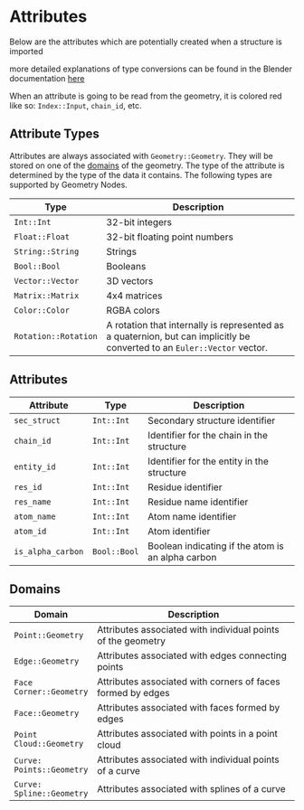 # Attributes

Below are the attributes which are potentially created when a structure is imported

more detailed explanations of type conversions can be found in the Blender documentation [here](https://docs.blender.org/manual/en/latest/modeling/geometry_nodes/attributes_reference.html)

When an attribute is going to be read from the geometry, it is colored red like so: `Index::Input`, `chain_id`, etc.

## Attribute Types

Attributes are always associated with `Geometry::Geometry`. They will be stored on one of the [domains](#domains) of the geometry. The type of the attribute is determined by the type of the data it contains. The following types are supported by Geometry Nodes.

| Type              | Description                                           |
|-------------------|-------------------------------------------------------|
| `Int::Int`        | 32-bit integers                                       |
| `Float::Float`    | 32-bit floating point numbers                         |
| `String::String`  | Strings                                               |
| `Bool::Bool`      | Booleans                                              |
| `Vector::Vector`  | 3D vectors                                            |
| `Matrix::Matrix`  | 4x4 matrices                                          |
| `Color::Color`    | RGBA colors                                           |
| `Rotation::Rotation` | A rotation that internally is represented as a quaternion, but can implicitly be converted to an `Euler::Vector` vector. |

## Attributes

| Attribute            | Type        | Description                                                                 |
|----------------------|-------------|-----------------------------------------------------------------------------|
| `sec_struct`         | `Int::Int`  | Secondary structure identifier                                              |
| `chain_id`           | `Int::Int`  | Identifier for the chain in the structure                                   |
| `entity_id`          | `Int::Int`  | Identifier for the entity in the structure                                  |
| `res_id`             | `Int::Int`  | Residue identifier                                                          |
| `res_name`           | `Int::Int`  | Residue name identifier                                                     |
| `atom_name`          | `Int::Int`  | Atom name identifier                                                        |
| `atom_id`            | `Int::Int`  | Atom identifier                                                             |
| `is_alpha_carbon`    | `Bool::Bool`| Boolean indicating if the atom is an alpha carbon                           |

## Domains

| Domain             | Description                                                                 |
|--------------------|-----------------------------------------------------------------------------|
| `Point::Geometry`     | Attributes associated with individual points of the geometry                |
| `Edge::Geometry`       | Attributes associated with edges connecting points                          |
| `Face Corner::Geometry` | Attributes associated with corners of faces formed by edges          |
| `Face::Geometry`       | Attributes associated with faces formed by edges                            |
| `Point Cloud::Geometry` | Attributes associated with points in a point cloud                   |
| `Curve: Points::Geometry` | Attributes associated with individual points of a curve         |
| `Curve: Spline::Geometry` | Attributes associated with splines of a curve                    |